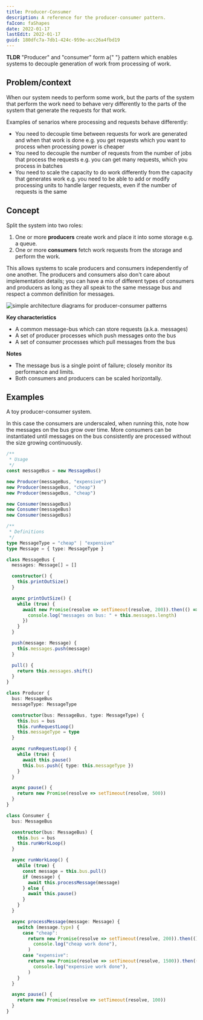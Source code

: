 ```yaml
---
title: Producer-Consumer
description: A reference for the producer-consumer pattern.
faIcon: faShapes
date: 2022-01-17
lastEdit: 2022-01-17
guid: 180dfc7a-7db1-424c-959e-acc26a4fbd19
---
```



<div>
  <b>TLDR</b> "Producer" and "consumer" form a{" "}
  <Link to="/articles/patterns">pattern</Link> which enables systems to decouple
  generation of work from processing of work.
</div>

## Problem/context

When our system needs to perform some work, but the parts of the system that perform the work need to behave very differently to the parts of the system that generate the requests for that work.

Examples of senarios where processing and requests behave differently:

- You need to decouple time between requests for work are generated and when that work is done
  e.g. you get requests which you want to process when processing power is cheaper
- You need to decouple the number of requests from the number of jobs that process the requests
  e.g. you can get many requests, which you process in batches
- You need to scale the capacity to do work differently from the capacity that generates work
  e.g. you need to be able to add or modify processing units to handle larger requests, even if the number of requests is the same

## Concept

Split the system into two roles:

1. One or more **producers** create work and place it into some storage e.g. a queue.
1. One or more **consumers** fetch work requests from the storage and perform the work.

<div className="mb-5">
  <ProducerConsumerSequenceDiagram />
</div>

This allows systems to scale producers and consumers independently of one another.
The producers and consumers also don't care about implementation details;
you can have a mix of different types of consumers and producers as long as they all speak to
the same message bus and respect a common definition for messages.

![simple architecture diagrams for producer-consumer patterns](./images/producer-consumer.png)

**Key characteristics**

- A common message-bus which can store requests (a.k.a. messages)
- A set of producer processes which push messages onto the bus
- A set of consumer processes which pull messages from the bus

**Notes**

- The message bus is a single point of failure; closely monitor its performance and limits.
- Both consumers and producers can be scaled horizontally.

## Examples

A toy producer-consumer system.

In this case the consumers are underscaled, when running this, note how the messages on the bus grow over time.
More consumers can be instantiated until messages on the bus consistently are processed without the size growing continuously.

```typescript
/**
 * Usage
 */
const messageBus = new MessageBus()

new Producer(messageBus, "expensive")
new Producer(messageBus, "cheap")
new Producer(messageBus, "cheap")

new Consumer(messageBus)
new Consumer(messageBus)
new Consumer(messageBus)

/**
 * Definitions
 */
type MessageType = "cheap" | "expensive"
type Message = { type: MessageType }

class MessageBus {
  messages: Message[] = []

  constructor() {
    this.printOutSize()
  }

  async printOutSize() {
    while (true) {
      await new Promise(resolve => setTimeout(resolve, 200)).then(() => {
        console.log("messages on bus: " + this.messages.length)
      })
    }
  }

  push(message: Message) {
    this.messages.push(message)
  }

  pull() {
    return this.messages.shift()
  }
}

class Producer {
  bus: MessageBus
  messageType: MessageType

  constructor(bus: MessageBus, type: MessageType) {
    this.bus = bus
    this.runRequestLoop()
    this.messageType = type
  }

  async runRequestLoop() {
    while (true) {
      await this.pause()
      this.bus.push({ type: this.messageType })
    }
  }

  async pause() {
    return new Promise(resolve => setTimeout(resolve, 500))
  }
}

class Consumer {
  bus: MessageBus

  constructor(bus: MessageBus) {
    this.bus = bus
    this.runWorkLoop()
  }

  async runWorkLoop() {
    while (true) {
      const message = this.bus.pull()
      if (message) {
        await this.processMessage(message)
      } else {
        await this.pause()
      }
    }
  }

  async processMessage(message: Message) {
    switch (message.type) {
      case "cheap":
        return new Promise(resolve => setTimeout(resolve, 200)).then(() =>
          console.log("cheap work done"),
        )
      case "expensive":
        return new Promise(resolve => setTimeout(resolve, 1500)).then(() =>
          console.log("expensive work done"),
        )
    }
  }

  async pause() {
    return new Promise(resolve => setTimeout(resolve, 100))
  }
}
```
